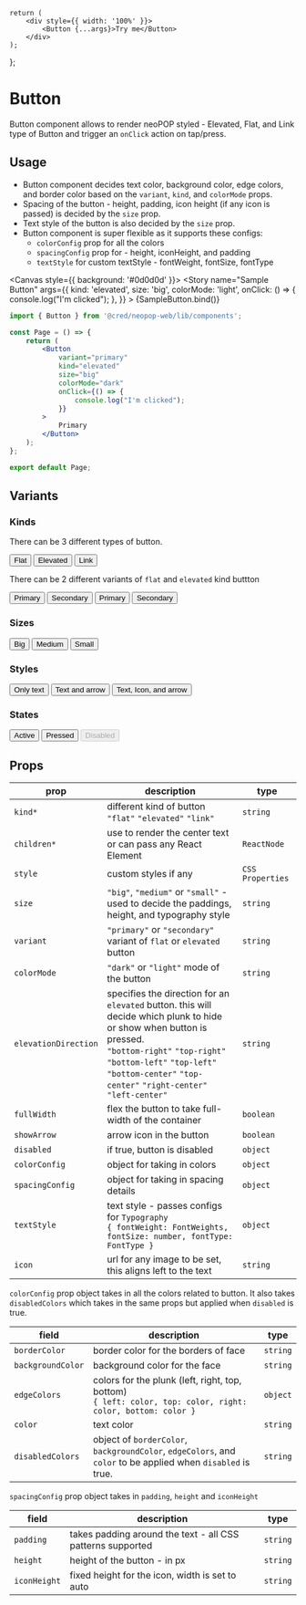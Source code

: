 
<Meta title="Components/Button" component={Button} />

    return (
        <div style={{ width: '100%' }}>
            <Button {...args}>Try me</Button>
        </div>
    );
};

# Button

Button component allows to render neoPOP styled - Elevated, Flat, and Link type of Button and trigger an `onClick` action on tap/press.

## Usage

-   Button component decides text color, background color, edge colors, and border color based on the `variant`, `kind`, and `colorMode` props.
-   Spacing of the button - height, padding, icon height (if any icon is passed) is decided by the `size` prop.
-   Text style of the button is also decided by the `size` prop.
-   Button component is super flexible as it supports these configs:
    -   `colorConfig` prop for all the colors
    -   `spacingConfig` prop for - height, iconHeight, and padding
    -   `textStyle` for custom textStyle - fontWeight, fontSize, fontType

<Canvas style={{ background: '#0d0d0d' }}>
    <Story
        name="Sample Button"
        args={{
            kind: 'elevated',
            size: 'big',
            colorMode: 'light',
            onClick: () => {
                console.log("I'm clicked");
            },
        }}
    >
        {SampleButton.bind()}
    </Story>
</Canvas>

```jsx
import { Button } from '@cred/neopop-web/lib/components';

const Page = () => {
    return (
        <Button
            variant="primary"
            kind="elevated"
            size="big"
            colorMode="dark"
            onClick={() => {
                console.log("I'm clicked");
            }}
        >
            Primary
        </Button>
    );
};

export default Page;
```

## Variants

### Kinds

There can be 3 different types of button.

<Canvas>
    <Button kind="flat">Flat</Button>
    <Button kind="elevated">Elevated</Button>
    <Button kind="link" color={mainColors.black}>
        Link
    </Button>
</Canvas>

There can be 2 different variants of `flat` and `elevated` kind buttton

<Canvas>
    <Button variant="primary" kind="flat" size="big">
        Primary
    </Button>
    <Button variant="secondary" kind="flat" size="big">
        Secondary
    </Button>
    <Button variant="primary" kind="elevated" size="big">
        Primary
    </Button>
    <Button variant="secondary" kind="elevated" size="big">
        Secondary
    </Button>
</Canvas>

### Sizes

<Canvas>
    <Button variant="primary" kind="flat" size="big">
        Big
    </Button>
    <Button variant="primary" kind="flat" size="medium">
        Medium
    </Button>
    <Button variant="primary" kind="flat" size="small">
        Small
    </Button>
</Canvas>

### Styles

<Canvas>
    <Button variant="primary">Only text</Button>
    <Button variant="primary" showArrow>
        Text and arrow
    </Button>
    <Button
        variant="primary"
        icon="https://pngroyale.com/wp-content/uploads/2021/12/Download-blue-information-icon-Free-PNG-300x300.png"
    >
        Text, Icon, and arrow
    </Button>
</Canvas>

### States

<Canvas>
    <Button>Active</Button>
    <Button className="active">Pressed</Button>
    <Button disabled>Disabled</Button>
</Canvas>

## Props

<div style={{overflowX: 'auto'}}>

| prop                 | description                                                                                                                                                                                                                                                | type             |
| -------------------- | ---------------------------------------------------------------------------------------------------------------------------------------------------------------------------------------------------------------------------------------------------------- | ---------------- |
| `kind*`              | different kind of button <br/> `"flat"` `"elevated"` `"link"`                                                                                                                                                                                              | `string`         |
| `children*`          | use to render the center text or can pass any React Element                                                                                                                                                                                                | `ReactNode`      |
| `style`              | custom styles if any                                                                                                                                                                                                                                       | `CSS Properties` |
| `size`               | `"big"`, `"medium"` or `"small"` - used to decide the paddings, height, and typography style                                                                                                                                                               | `string`         |
| `variant`            | `"primary"` or `"secondary"` variant of `flat` or `elevated` button                                                                                                                                                                                        | `string`         |
| `colorMode`          | `"dark"` or `"light"` mode of the button                                                                                                                                                                                                                   | `string`         |
| `elevationDirection` | specifies the direction for an `elevated` button. this will decide which plunk to hide or show when button is pressed. <br/> `"bottom-right"` `"top-right"` `"bottom-left"` `"top-left"` `"bottom-center"` `"top-center"` `"right-center"` `"left-center"` | `string`         |
| `fullWidth`          | flex the button to take full-width of the container                                                                                                                                                                                                        | `boolean`        |
| `showArrow`          | arrow icon in the button                                                                                                                                                                                                                                   | `boolean`        |
| `disabled`           | if true, button is disabled                                                                                                                                                                                                                                | `object`         |
| `colorConfig`        | object for taking in colors                                                                                                                                                                                                                                | `object`         |
| `spacingConfig`      | object for taking in spacing details                                                                                                                                                                                                                       | `object`         |
| `textStyle`          | text style - passes configs for `Typography` <br/> `{ fontWeight: FontWeights, fontSize: number, fontType: FontType }`                                                                                                                                     | `object`         |
| `icon`               | url for any image to be set, this aligns left to the text                                                                                                                                                                                                  | `string`         |

</div>

`colorConfig` prop object takes in all the colors related to button.
It also takes `disabledColors` which takes in the same props but applied when `disabled` is true.

<div style={{overflowX: 'auto'}}>

| field             | description                                                                                                      | type     |
| ----------------- | ---------------------------------------------------------------------------------------------------------------- | -------- |
| `borderColor`     | border color for the borders of face                                                                             | `string` |
| `backgroundColor` | background color for the face                                                                                    | `string` |
| `edgeColors`      | colors for the plunk (left, right, top, bottom) <br/> `{ left: color, top: color, right: color, bottom: color }` | `object` |
| `color`           | text color                                                                                                       | `string` |
| `disabledColors`  | object of `borderColor`, `backgroundColor`, `edgeColors`, and `color` to be applied when `disabled` is true.     | `string` |

</div>

`spacingConfig` prop object takes in `padding`, `height` and `iconHeight`

<div style={{overflowX: 'auto'}}>

| field        | description                                                | type     |
| ------------ | ---------------------------------------------------------- | -------- |
| `padding`    | takes padding around the text - all CSS patterns supported | `string` |
| `height`     | height of the button - in px                               | `string` |
| `iconHeight` | fixed height for the icon, width is set to auto            | `string` |

</div>
